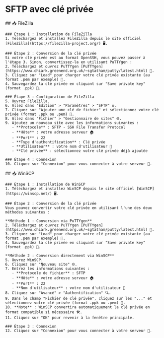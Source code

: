 
# SFTP avec clé privée

<Tabs>
  <TabItem value="filezilla" label="FileZilla" default>
    ## 📥 FileZilla

    ### Étape 1 : Installation de FileZilla
    1. Téléchargez et installez FileZilla depuis le site officiel [FileZilla](https://filezilla-project.org/) 🖥️.
    
    ### Étape 2 : Conversion de la clé privée
    Si votre clé privée est au format OpenSSH, vous pouvez passer à l'étape 3. Sinon, convertissez-la en utilisant PuTTYgen :
    2. Téléchargez et ouvrez PuTTYgen [PuTTYgen](https://www.chiark.greenend.org.uk/~sgtatham/putty/latest.html) 🔧.
    3. Cliquez sur "Load" pour charger votre clé privée existante (au format .pem par exemple) 📂.
    4. Sauvegardez la clé privée en cliquant sur "Save private key" (format .ppk) 💾.

    ### Étape 3 : Configuration de FileZilla
    5. Ouvrez FileZilla.
    6. Allez dans "Édition" > "Paramètres" > "SFTP" ⚙️.
    7. Cliquez sur "Ajouter une clé de fichier" et sélectionnez votre clé privée (format .ppk ou .pem) 🔑.
    8. Allez dans "Fichier" > "Gestionnaire de sites" 🌐.
    9. Ajoutez un nouveau site avec les informations suivantes :
       - **Protocole** : SFTP - SSH File Transfer Protocol
       - **Hôte** : votre adresse serveur 🏠
       - **Port** : 22
       - **Type d'authentification** : Clé privée
       - **Utilisateur** : votre nom d'utilisateur 👤
       - **Clé privée** : sélectionnez votre clé privée déjà ajoutée

    ### Étape 4 : Connexion
    10. Cliquez sur "Connexion" pour vous connecter à votre serveur 🚀.

  </TabItem>

  <TabItem value="winscp" label="WinSCP">
    ## 📥 WinSCP

    ### Étape 1 : Installation de WinSCP
    1. Téléchargez et installez WinSCP depuis le site officiel [WinSCP](https://winscp.net/) 🖥️.
    
    ### Étape 2 : Conversion de la clé privée
    Vous pouvez convertir votre clé privée en utilisant l'une des deux méthodes suivantes :

    **Méthode 1 : Conversion via PuTTYgen**
    2. Téléchargez et ouvrez PuTTYgen [PuTTYgen](https://www.chiark.greenend.org.uk/~sgtatham/putty/latest.html) 🔧.
    3. Cliquez sur "Load" pour charger votre clé privée existante (au format .pem par exemple) 📂.
    4. Sauvegardez la clé privée en cliquant sur "Save private key" (format .ppk) 💾.

    **Méthode 2 : Conversion directement via WinSCP**
    5. Ouvrez WinSCP.
    6. Cliquez sur "Nouveau site" 🌐.
    7. Entrez les informations suivantes :
       - **Protocole de fichier** : SFTP
       - **Hôte** : votre adresse serveur 🏠
       - **Port** : 22
       - **Nom d'utilisateur** : votre nom d'utilisateur 👤
    8. Cliquez sur "Avancé" > "Authentification" 🔍.
    9. Dans le champ "Fichier de clé privée", cliquez sur les "..." et sélectionnez votre clé privée (format .ppk ou .pem) 🔑.
    10. **Note** : WinSCP convertira automatiquement la clé privée en format compatible si nécessaire 🛠️.
    11. Cliquez sur "OK" pour revenir à la fenêtre principale.

    ### Étape 3 : Connexion
    12. Cliquez sur "Connexion" pour vous connecter à votre serveur 🚀.

  </TabItem>
</Tabs>